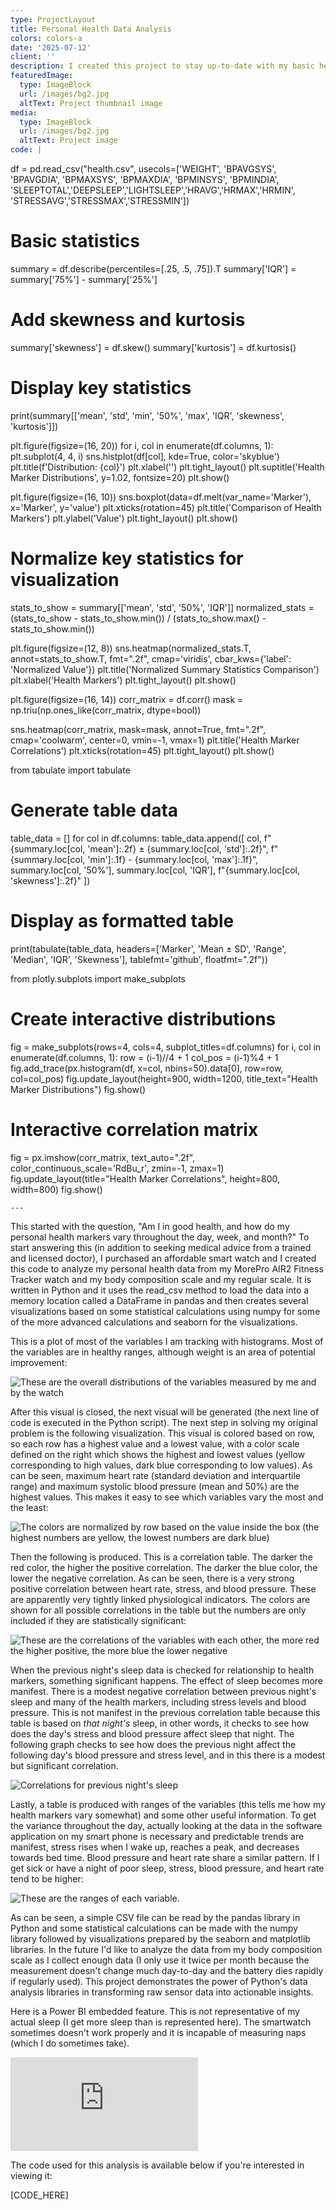 ```yaml
---
type: ProjectLayout
title: Personal Health Data Analysis
colors: colors-a
date: '2025-07-12'
client: ''
description: I created this project to stay up-to-date with my basic health markers.
featuredImage:
  type: ImageBlock
  url: /images/bg2.jpg
  altText: Project thumbnail image
media:
  type: ImageBlock
  url: /images/bg2.jpg
  altText: Project image
code: |
  ```
  
  df = pd.read_csv("health.csv", usecols=['WEIGHT', 'BPAVGSYS',	'BPAVGDIA',	'BPMAXSYS',	'BPMAXDIA',	'BPMINSYS',	
                                          'BPMINDIA',	'SLEEPTOTAL','DEEPSLEEP','LIGHTSLEEP','HRAVG','HRMAX','HRMIN',
                                          'STRESSAVG','STRESSMAX','STRESSMIN'])
                                          
  # Basic statistics
  summary = df.describe(percentiles=[.25, .5, .75]).T
  summary['IQR'] = summary['75%'] - summary['25%']
  
  # Add skewness and kurtosis
  summary['skewness'] = df.skew()
  summary['kurtosis'] = df.kurtosis()
  
  # Display key statistics
  print(summary[['mean', 'std', 'min', '50%', 'max', 'IQR', 'skewness', 'kurtosis']])
                 
  plt.figure(figsize=(16, 20))
  for i, col in enumerate(df.columns, 1):
      plt.subplot(4, 4, i)
      sns.histplot(df[col], kde=True, color='skyblue')
      plt.title(f'Distribution: {col}')
      plt.xlabel('')
  plt.tight_layout()
  plt.suptitle('Health Marker Distributions', y=1.02, fontsize=20)
  plt.show()
  
  plt.figure(figsize=(16, 10))
  sns.boxplot(data=df.melt(var_name='Marker'), 
              x='Marker', 
              y='value')
  plt.xticks(rotation=45)
  plt.title('Comparison of Health Markers')
  plt.ylabel('Value')
  plt.tight_layout()
  plt.show()
  
  # Normalize key statistics for visualization
  stats_to_show = summary[['mean', 'std', '50%', 'IQR']]
  normalized_stats = (stats_to_show - stats_to_show.min()) / (stats_to_show.max() - stats_to_show.min())
  
  plt.figure(figsize=(12, 8))
  sns.heatmap(normalized_stats.T, 
              annot=stats_to_show.T,
              fmt=".2f",
              cmap='viridis',
              cbar_kws={'label': 'Normalized Value'})
  plt.title('Normalized Summary Statistics Comparison')
  plt.xlabel('Health Markers')
  plt.tight_layout()
  plt.show()
  
  plt.figure(figsize=(16, 14))
  corr_matrix = df.corr()
  mask = np.triu(np.ones_like(corr_matrix, dtype=bool))
  
  sns.heatmap(corr_matrix, 
              mask=mask,
              annot=True, 
              fmt=".2f", 
              cmap='coolwarm',
              center=0,
              vmin=-1, vmax=1)
  plt.title('Health Marker Correlations')
  plt.xticks(rotation=45)
  plt.tight_layout()
  plt.show()
  
  from tabulate import tabulate
  
  # Generate table data
  table_data = []
  for col in df.columns:
      table_data.append([
          col,
          f"{summary.loc[col, 'mean']:.2f} ± {summary.loc[col, 'std']:.2f}",
          f"{summary.loc[col, 'min']:.1f} - {summary.loc[col, 'max']:.1f}",
          summary.loc[col, '50%'],
          summary.loc[col, 'IQR'],
          f"{summary.loc[col, 'skewness']:.2f}"
      ])
  
  # Display as formatted table
  print(tabulate(table_data,
                 headers=['Marker', 'Mean ± SD', 'Range', 'Median', 'IQR', 'Skewness'],
                 tablefmt='github',
                 floatfmt=".2f"))
                 
  from plotly.subplots import make_subplots
  
  # Create interactive distributions
  fig = make_subplots(rows=4, cols=4, subplot_titles=df.columns)
  for i, col in enumerate(df.columns, 1):
      row = (i-1)//4 + 1
      col_pos = (i-1)%4 + 1
      fig.add_trace(px.histogram(df, x=col, nbins=50).data[0], row=row, col=col_pos)
  fig.update_layout(height=900, width=1200, title_text="Health Marker Distributions")
  fig.show()
  
  # Interactive correlation matrix
  fig = px.imshow(corr_matrix, text_auto=".2f", color_continuous_scale='RdBu_r', zmin=-1, zmax=1)
  fig.update_layout(title="Health Marker Correlations", height=800, width=800)
  fig.show()
  ```
---
```



This started with the question, "Am I in good health, and how do my personal health markers vary throughout the day, week, and month?"  To start answering this (in addition to seeking medical advice from a trained and licensed doctor), I purchased an affordable smart watch and I created this code to analyze my personal health data from my MorePro AIR2 Fitness Tracker watch and my body composition scale and my regular scale.  It is written in Python and it uses the read_csv method to load the data into a memory location called a DataFrame in pandas and then creates several visualizations based on some statistical calculations using numpy for some of the more advanced calculations and seaborn for the visualizations.

This is a plot of most of the variables I am tracking with histograms.  Most of the variables are in healthy ranges, although weight is an area of potential improvement:

![These are the overall distributions of the variables measured by me and by the watch](/images/overall_distributions.png)

After this visual is closed, the next visual will be generated (the next line of code is executed in the Python script).  The next step in solving my original problem is the following visualization.  This visual is colored based on row, so each row has a highest value and a lowest value, with a color scale defined on the right which shows the highest and lowest values (yellow corresponding to high values, dark blue corresponding to low values).  As can be seen, maximum heart rate (standard deviation and interquartile range) and maximum systolic blood pressure (mean and 50%) are the highest values.  This makes it easy to see which variables vary the most and the least:

![The colors are normalized by row based on the value inside the box (the highest numbers are yellow, the lowest numbers are dark blue)](/images/heatmap_normalized.png)

Then the following is produced.  This is a correlation table.  The darker the red color, the higher the positive correlation.  The darker the blue color, the lower the negative correlation.  As can be seen, there is a very strong positive correlation between heart rate, stress, and blood pressure.  These are apparently very tightly linked physiological indicators.  The colors are shown for all possible correlations in the table but the numbers are only included if they are statistically significant:

![These are the correlations of the variables with each other, the more red the higher positive, the more blue the lower negative](/images/heatmap_correlations.png)

When the previous night's sleep data is checked for relationship to health markers, something significant happens.  The effect of sleep becomes more manifest.  There is a modest negative correlation between previous night's sleep and many of the health markers, including stress levels and blood pressure.  This is not manifest in the previous correlation table because this table is based on *that night's* sleep, in other words, it checks to see how does the day's stress and blood pressure affect sleep that night.  The following graph checks to see how does the previous night affect the following day's blood pressure and stress level, and in this there is a modest but significant correlation.

![Correlations for previous night's sleep](/images/correlation_matrix_previous_night.png)

Lastly, a table is produced with ranges of the variables (this tells me how my health markers vary somewhat) and some other useful information.  To get the variance throughout the day, actually looking at the data in the software application on my smart phone is necessary and predictable trends are manifest, stress rises when I wake up, reaches a peak, and decreases towards bed time.  Blood pressure and heart rate share a similar pattern.  If I get sick or have a night of poor sleep, stress, blood pressure, and heart rate tend to be higher:

![These are the ranges of each variable.](/images/range_calculations.png)

As can be seen, a simple CSV file can be read by the pandas library in Python and some statistical calculations can be made with the numpy library followed by visualizations prepared by the seaborn and matplotlib libraries.  In the future I'd like to analyze the data from my body composition scale as I collect enough data (I only use it twice per month because the measurement doesn't change much day-to-day and the battery dies rapidly if regularly used).  This project demonstrates the power of Python's data analysis libraries in transforming raw sensor data into actionable insights.

Here is a Power BI embedded feature.  This is not representative of my actual sleep (I get more sleep than is represented here).  The smartwatch sometimes doesn't work properly and it is incapable of measuring naps (which I do sometimes take).

<div className="powerbi-container" style={{position: 'relative', paddingBottom: '62.25%', height: 0, overflow: 'hidden'}}>
  <iframe 
    title="health_analysis" 
    style={{position: 'absolute', top: 0, left: 0, width: '100%', height: '100%'}} 
    src="https://app.powerbi.com/view?r=eyJrIjoiMmNhNDIzZTAtZTIxNi00NWZhLTk0MmItMDZjM2M5MjRjMzFiIiwidCI6IjE5NWQ0ZTBiLTAzM2UtNDAzNi05ZDAwLTJiOGY0MDA1OWE3YyIsImMiOjZ9" 
    frameBorder="0" 
    allowFullScreen="true">
  </iframe>
</div>

The code used for this analysis is available below if you're interested in viewing it:

[CODE_HERE]